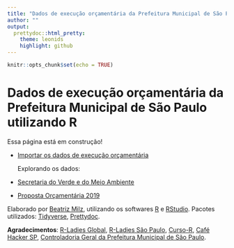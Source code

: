 ```yaml
---
title: "Dados de execução orçamentária da Prefeitura Municipal de São Paulo utilizando R"
author: ""
output:
  prettydoc::html_pretty:
    theme: leonids
    highlight: github
---
```


```r
knitr::opts_chunk$set(echo = TRUE)
```


# Dados de execução orçamentária da Prefeitura Municipal de São Paulo utilizando R

Essa página está em construção!

- [Importar os dados de execução orçamentária](preparardados.html)

  Explorando os dados: 

+ [Secretaria do Verde e do Meio Ambiente](svma.html)

- [Proposta Orçamentária 2019](proposta2019.html)

<footer>
Elaborado por <a href="https://github.com/beatrizmilz" target=_blank>Beatriz Milz</a>, utilizando os softwares <a href="https://www.r-project.org/" target=_blank>R</a> e <a href="https://www.rstudio.com/" target=_blank>RStudio</a>.
Pacotes utilizados: 
<a href="https://www.tidyverse.org/" target=_blank>Tidyverse</a>, 
<a href="http://yixuan.cos.name/prettydoc/" target=_blank>Prettydoc</a>.


<strong>Agradecimentos</strong>: 
<a href="https://rladies.org/
" target=_blank>R-Ladies Global</a>, 
<a href="https://www.meetup.com/R-Ladies-Sao-Paulo/
" target=_blank>R-Ladies São Paulo</a>,
<a href="https://www.curso-r.com/" target=_blank>Curso-R</a>, 
<a href="http://cafehacker.prefeitura.sp.gov.br" target=_blank>Café Hacker SP</a>,
<a href="https://www.prefeitura.sp.gov.br/cidade/secretarias/controladoria_geral/participacao_social/" target=_blank>Controladoria Geral da Prefeitura Municipal de São Paulo</a>.

</footer>
